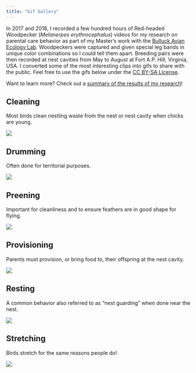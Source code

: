 ---
title: "Gif Gallery"
---

In 2017 and 2018, I recorded a few hundred hours of Red-headed Woodpecker (<i>Melanerpes erythrocephalus</i>) videos for my research on parental care behavior as part of my Master's work with the [Bulluck Avian Ecology Lab](https://rampages.us/bullucklab/). Woodpeckers were captured and given special leg bands in unique color combinations so I could tell them apart. Breeding pairs were then recorded at nest cavities from May to August at Fort A.P. Hill, Virginia, USA. I converted some of the most interesting clips into gifs to share with the public. Feel free to use the gifs below under the [CC BY-SA License](https://creativecommons.org/licenses/by-sa/4.0/). 

Want to learn more? Check out a [summary of the results of my research](https://lawalter.github.io/projects.html#research)!

## Cleaning

Most birds clean nestling waste from the nest or nest cavity when chicks are young.

![](gifs/clean_clip.gif){fig-alt="gif of Red-headed Woodpecker cleaning a nest cavity"}

## Drumming

Often done for territorial purposes.

![](gifs/drumming.gif){fig-alt="gif of a drumming Red-headed Woodpecker"}

## Preening

Important for cleanliness and to ensure feathers are in good shape for flying.

![](gifs/preening_puffy.gif){fig-alt="gif of a preening Red-headed Woodpecker"}

## Provisioning

Parents must provision, or bring food to, their offspring at the nest cavity.

![](gifs/prov_clip_1.gif){fig-alt="gif of Red-headed Woodpecker bringing food to the nest"}

## Resting

A common behavior also referred to as "nest guarding" when done near the nest.

![](gifs/stat.gif){fig-alt="gif of a resting Red-headed Woodpecker"}

## Stretching

Birds stretch for the same reasons people do!

![](gifs/stretch.gif){fig-alt="gif of a stretching Red-headed Woodpecker"}